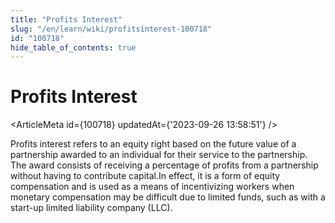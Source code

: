 ```yaml
---
title: "Profits Interest"
slug: "/en/learn/wiki/profitsinterest-100718"
id: "100718"
hide_table_of_contents: true
---
```



# Profits Interest

<ArticleMeta id={100718} updatedAt={'2023-09-26 13:58:51'} />
<div className='border-solid border-b border-t-0 my-4 border-[var(--ifm-color-gray-300)]' />

Profits interest refers to an equity right based on the future value of a partnership awarded to an individual for their service to the partnership. The award consists of receiving a percentage of profits from a partnership without having to contribute capital.In effect, it is a form of equity compensation and is used as a means of incentivizing workers when monetary compensation may be difficult due to limited funds, such as with a start-up limited liability company (LLC).
